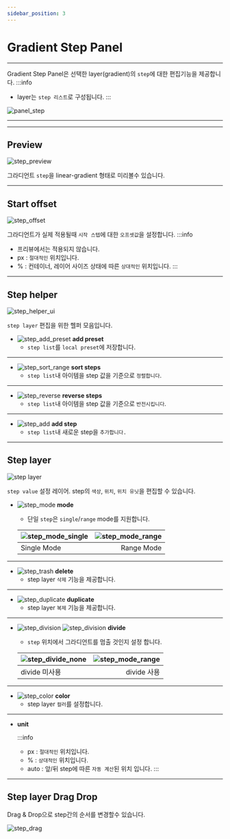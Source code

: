 ```yaml
---
sidebar_position: 3
---
```






# Gradient Step Panel

<hr/>

Gradient Step Panel은 선택한 layer(gradient)의 ```step```에 대한 편집기능을 제공합니다.
:::info
* layer는 ```step 리스트```로 구성됩니다.
:::

![panel_step](./img/panel_step.png)

<hr/>


<TOCInline toc={toc}/>

<hr/>

## Preview
![step_preview](./img/step/step_preview.png)

그라디언트 ```step```을 linear-gradient 형태로 미리볼수 있습니다.


<hr/>

## Start offset
![step_offset](./img/step/step_offset.png)

그라디언트가 실제 적용될때 ```시작 스텝```에 대한 ```오프셋값```을 설정합니다.
:::info
- 프리뷰에서는 적용되지 않습니다.
- px : ```절대적인``` 위치입니다.
- % : 컨테이너, 레이어 사이즈 상태에 따른 ```상대적인``` 위치입니다.
:::


<hr/>

## Step helper
![step_helper_ui](./img/step/step_ui.png)

```step layer``` 편집을 위한 헬퍼 모음입니다.

 - ![step_add_preset](./img/step/step_add_preset.png)  **add preset**
   - ```step list```를 ```local preset```에 저장합니다.

 <hr/>

 - ![step_sort_range](./img/step/step_sort_range.png) **sort steps**
   - ```step list```내 아이템을 step 값을 기준으로 ```정렬합니다```.

  <hr/>

 - ![step_reverse](./img/step/step_reverse.png) **reverse steps**
   - ```step list```내 아이템을 step 값을 기준으로 ```반전시킵니다```.

 <hr/>

 - ![step_add](./img/step/step_add.png) **add step**
    - ```step list```내 새로운 step을 ```추가합니다.```

<hr/>

## Step layer
![step layer](./img/step/step_item.png)

```step value``` 설정 레이어. step의 ```색상```, ```위치```, ```위치 유닛```을 편집할 수 있습니다.

 - ![step_mode](./img/step/step_mode.png) **mode**

   - 단일 ```step```은  ```single```/```range``` mode를 지원합니다.

    |![step_mode_single](./img/step/step_mode_single.png)|![step_mode_range](./img/step/step_mode_range.png)|
    |:--|--:|
    |Single Mode|Range Mode|

<hr/>

 - ![step_trash](./img/step/step_trash.png) **delete**
   - step layer ```삭제``` 기능을 제공합니다.

<hr/>

 - ![step_duplicate](./img/step/step_duplicate.png) **duplicate**
   - step layer ```복제``` 기능을 제공합니다.

<hr/>

 - ![step_division](./img/step/step_divide.png) ![step_division](./img/step/step_divide_on.png) **divide**
   - ```step``` 위치에서 그라디언트를 멈출 것인지 설정 합니다.

    |![step_divide_none](./img/step/step_divide_none.png)|![step_mode_range](./img/step/step_divide_use.png)|
    |:--|--:|
    |divide 미사용|divide 사용|

<hr/>

 - ![step_color](./img/step/step_color.png) **color**
   - step layer ```컬러```를 설정합니다.

<hr/>

 - **unit**

	:::info
	- px : ```절대적인``` 위치입니다.
	- % : ```상대적인``` 위치입니다.
	- auto : 앞/뒤 step에 따른 ```자동 계산```된 위치 입니다.
	:::

<hr/>

## Step layer Drag Drop
Drag & Drop으로 step간의 순서를 변경할수 있습니다.

![step_drag](./img/step/step_drag.png)
